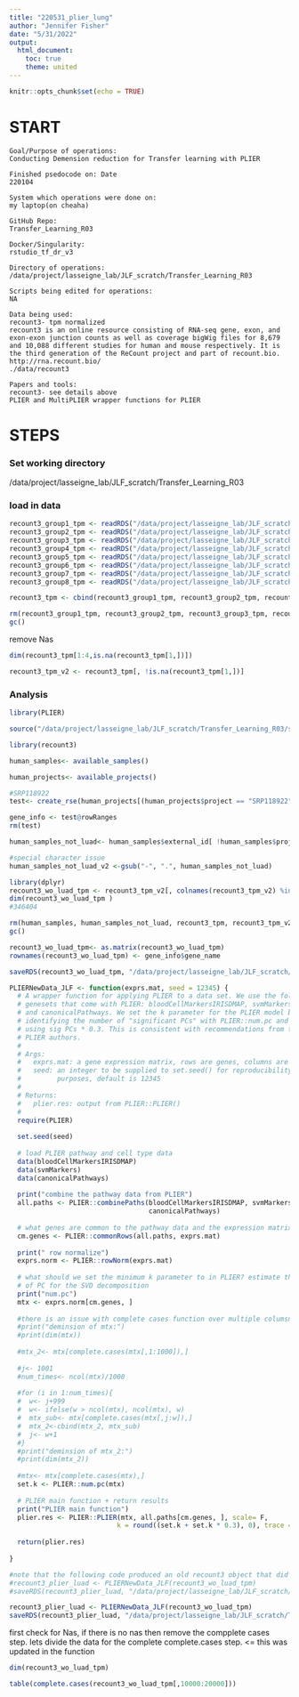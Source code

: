 ```yaml
---
title: "220531_plier_lung"
author: "Jennifer Fisher"
date: "5/31/2022"
output:
  html_document:
    toc: true
    theme: united
---
```


```r
knitr::opts_chunk$set(echo = TRUE)
```


# START 
    Goal/Purpose of operations: 
    Conducting Demension reduction for Transfer learning with PLIER
    
    Finished psedocode on: Date
    220104
    
    System which operations were done on:
    my laptop(on cheaha)
    
    GitHub Repo:
    Transfer_Learning_R03
    
    Docker/Singularity: 
    rstudio_tf_dr_v3
    
    Directory of operations: 
    /data/project/lasseigne_lab/JLF_scratch/Transfer_Learning_R03
    
    Scripts being edited for operations:
    NA
    
    Data being used:
    recount3- tpm normalized
    recount3 is an online resource consisting of RNA-seq gene, exon, and exon-exon junction counts as well as coverage bigWig files for 8,679 and 10,088 different studies for human and mouse respectively. It is the third generation of the ReCount project and part of recount.bio.
    http://rna.recount.bio/
    ./data/recount3
    
    Papers and tools: 
    recount3- see details above 
    PLIER and MultiPLIER wrapper functions for PLIER

# STEPS
### Set working directory 
/data/project/lasseigne_lab/JLF_scratch/Transfer_Learning_R03

### load in data
```r
recount3_group1_tpm <- readRDS("/data/project/lasseigne_lab/JLF_scratch/Transfer_Learning_R03/data/recount3/recount3_group1_tpm.rds")
recount3_group2_tpm <- readRDS("/data/project/lasseigne_lab/JLF_scratch/Transfer_Learning_R03/data/recount3/recount3_group2_tpm.rds")
recount3_group3_tpm <- readRDS("/data/project/lasseigne_lab/JLF_scratch/Transfer_Learning_R03/data/recount3/recount3_group3_tpm.rds")
recount3_group4_tpm <- readRDS("/data/project/lasseigne_lab/JLF_scratch/Transfer_Learning_R03/data/recount3/recount3_group4_tpm.rds")
recount3_group5_tpm <- readRDS("/data/project/lasseigne_lab/JLF_scratch/Transfer_Learning_R03/data/recount3/recount3_group5_tpm.rds")
recount3_group6_tpm <- readRDS("/data/project/lasseigne_lab/JLF_scratch/Transfer_Learning_R03/data/recount3/recount3_group6_tpm.rds")
recount3_group7_tpm <- readRDS("/data/project/lasseigne_lab/JLF_scratch/Transfer_Learning_R03/data/recount3/recount3_group7_tpm.rds")
recount3_group8_tpm <- readRDS("/data/project/lasseigne_lab/JLF_scratch/Transfer_Learning_R03/data/recount3/recount3_group8_tpm.rds")
```

```r
recount3_tpm <- cbind(recount3_group1_tpm, recount3_group2_tpm, recount3_group3_tpm, recount3_group4_tpm, recount3_group5_tpm, recount3_group6_tpm, recount3_group7_tpm, recount3_group8_tpm)
```

```r
rm(recount3_group1_tpm, recount3_group2_tpm, recount3_group3_tpm, recount3_group4_tpm, recount3_group5_tpm, recount3_group6_tpm, recount3_group7_tpm, recount3_group8_tpm)
gc()
```

remove Nas

```r
dim(recount3_tpm[1:4,is.na(recount3_tpm[1,])])
```


```r
recount3_tpm_v2 <- recount3_tpm[, !is.na(recount3_tpm[1,])]
```


### Analysis
```r
library(PLIER)
```

```r
source("/data/project/lasseigne_lab/JLF_scratch/Transfer_Learning_R03/script/plier_util.R")
```

```r
library(recount3)
```

```r
human_samples<- available_samples()
```
```r
human_projects<- available_projects()
```
```r
#SRP118922
test<- create_rse(human_projects[(human_projects$project == "SRP118922"),])
```
```r
gene_info <- test@rowRanges
rm(test)
```


```r
human_samples_not_luad<- human_samples$external_id[ !human_samples$project == "LUAD" | human_samples$project  == "LUNG"]

#special character issue
human_samples_not_luad_v2 <-gsub("-", ".", human_samples_not_luad)
```

```r
library(dplyr)
recount3_wo_luad_tpm <- recount3_tpm_v2[, colnames(recount3_tpm_v2) %in% human_samples_not_luad_v2]
dim(recount3_wo_luad_tpm )
#346404
```

```r
rm(human_samples, human_samples_not_luad, recount3_tpm, recount3_tpm_v2)
gc()
```


```r
recount3_wo_luad_tpm<- as.matrix(recount3_wo_luad_tpm)
rownames(recount3_wo_luad_tpm) <- gene_info$gene_name
```

```r
saveRDS(recount3_wo_luad_tpm, "/data/project/lasseigne_lab/JLF_scratch/Transfer_Learning_R03/data/recount3/recount3_wo_luad_tpm.rds")
```



```r
PLIERNewData_JLF <- function(exprs.mat, seed = 12345) {
  # A wrapper function for applying PLIER to a data set. We use the following
  # genesets that come with PLIER: bloodCellMarkersIRISDMAP, svmMarkers, 
  # and canonicalPathways. We set the k parameter for the PLIER model by
  # identifying the number of "significant PCs" with PLIER::num.pc and then 
  # using sig PCs * 0.3. This is consistent with recommendations from the 
  # PLIER authors.
  # 
  # Args:
  #   exprs.mat: a gene expression matrix, rows are genes, columns are samples
  #   seed: an integer to be supplied to set.seed() for reproducibility 
  #         purposes, default is 12345
  #         
  # Returns:
  #   plier.res: output from PLIER::PLIER()
  #
  require(PLIER)
  
  set.seed(seed)
  
  # load PLIER pathway and cell type data
  data(bloodCellMarkersIRISDMAP)
  data(svmMarkers)
  data(canonicalPathways)
  
  print("combine the pathway data from PLIER")
  all.paths <- PLIER::combinePaths(bloodCellMarkersIRISDMAP, svmMarkers, 
                                   canonicalPathways)
  
  # what genes are common to the pathway data and the expression matrix
  cm.genes <- PLIER::commonRows(all.paths, exprs.mat)
  
  print(" row normalize")
  exprs.norm <- PLIER::rowNorm(exprs.mat)
  
  # what should we set the minimum k parameter to in PLIER? estimate the number 
  # of PC for the SVD decomposition 
  print("num.pc")
  mtx <- exprs.norm[cm.genes, ]
  
  #there is an issue with complete cases function over multiple columsn
  #print("deminsion of mtx:")
  #print(dim(mtx))
  
  #mtx_2<- mtx[complete.cases(mtx[,1:1000]),]
  
  #j<- 1001
  #num_times<- ncol(mtx)/1000
  
  #for (i in 1:num_times){
  #  w<- j+999
  #  w<- ifelse(w > ncol(mtx), ncol(mtx), w)
  #  mtx_sub<- mtx[complete.cases(mtx[,j:w]),]
  #  mtx_2<-cbind(mtx_2, mtx_sub)
  #  j<- w+1
  #}
  #print("deminsion of mtx_2:")
  #print(dim(mtx_2))
  
  #mtx<- mtx[complete.cases(mtx),]
  set.k <- PLIER::num.pc(mtx)
  
  # PLIER main function + return results
  print("PLIER main function")
  plier.res <- PLIER::PLIER(mtx, all.paths[cm.genes, ], scale= F,
                           k = round((set.k + set.k * 0.3), 0), trace = TRUE)
  
  return(plier.res)
  
}
```


```r
#note that the following code produced an old recount3 object that did not subset the recount3 database correctly
#recount3_plier_luad <- PLIERNewData_JLF(recount3_wo_luad_tpm)
#saveRDS(recount3_plier_luad, "/data/project/lasseigne_lab/JLF_scratch/Transfer_Learning_R03/data/recount3/recount3_plier_luad.rds")
```

```r
recount3_plier_luad <- PLIERNewData_JLF(recount3_wo_luad_tpm)
saveRDS(recount3_plier_luad, "/data/project/lasseigne_lab/JLF_scratch/Transfer_Learning_R03/data/recount3/recount3_plier_luad_v2.rds")
```

first check for Nas, if there is no nas then remove the compplete cases step. 
lets divide the data for the complete complete.cases step. <= this was updated in the function


```r
dim(recount3_wo_luad_tpm)
```

```r
table(complete.cases(recount3_wo_luad_tpm[,10000:20000]))
```


